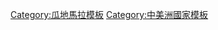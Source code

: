 {{Navbox
|name = Petén Department
|title = [[Image:Coat_of_arms_of_Peten_Department.png|20px|Cost of arms of Petén]] [[北碇省]](Petén Department)
|listclass = hlist
|image = [[Image:Peten in Guatemala.svg|right|120px]] 
|above = 行政中心: '''Santa Elena'''
|group1= 行政區劃(Municipalities)
|list1 = 
*[[弗洛雷斯_(貝登省)|弗洛雷斯]](Flores (Cabecera))
*Dolores
*[[拉利伯塔德 (貝登省)|拉利伯塔德]](La Libertad)
*Las Cruces
*[[梅爾喬德門科斯]](Melchor de Mencos)
*[[波普通]](Poptún)
*San Andrés
*[[聖貝尼托_(貝登省)|聖貝尼托]](San Benito)
*Santa Elena
*San Francisco
*San José
*San Luis
*Santa Ana
*Sayaxché

}}<noinclude>
[[Category:瓜地馬拉模板]]
[[Category:中美洲國家模板]]
</noinclude>
